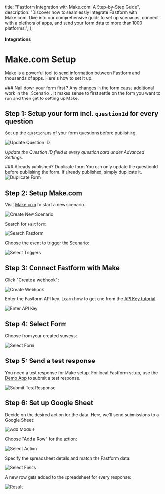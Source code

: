 

  title: "Fastform Integration with Make.com: A Step-by-Step Guide",
  description: "Discover how to seamlessly integrate Fastform with Make.com. Dive into our comprehensive guide to set up scenarios, connect with a plethora of apps, and send your form data to more than 1000 platforms.",
};

#### Integrations

# Make.com Setup

Make is a powerful tool to send information between Fastform and thousands of apps. Here's how to set it up.

<Note>
  ### Nail down your form first ? 
  Any changes in the form cause additional work in the _Scenario_. It
  makes sense to first settle on the form you want to run and then get to setting up Make.
</Note>

## Step 1: Setup your form incl. `questionId` for every question

Set up the `questionId`s of your form questions before publishing.

<Image
  src={UpdateQuestionId}
  alt="Update Question ID"
  quality="100"
  className="rounded-lg max-w-full sm:max-w-3xl"
/>

_Update the Question ID field in every question card under Advanced Settings._

<Note>
  ### Already published? Duplicate form 
  You can only update the questionId before publishing the form. If
  already published, simply duplicate it.
  <Image
    src={DuplicateSurvey}
    alt="Duplicate Form"
    quality="100"
    className="rounded-lg max-w-full sm:max-w-3xl"
  />
</Note>

## Step 2: Setup Make.com

Visit [Make.com](https://make.com) to start a new scenario.

<Image
  src={CreateNewScenario}
  alt="Create New Scenario"
  quality="100"
  className="rounded-lg max-w-full sm:max-w-3xl"
/>

Search for `Fastform`:

<Image
  src={SearchFormbricks}
  alt="Search Fastform"
  quality="100"
  className="rounded-lg max-w-full sm:max-w-3xl"
/>

Choose the event to trigger the Scenario:

<Image
  src={SelectTriggers}
  alt="Select Triggers"
  quality="100"
  className="rounded-lg max-w-full sm:max-w-3xl"
/>

## Step 3: Connect Fastform with Make

Click "Create a webhook":

<Image
  src={CreateWebhook}
  alt="Create Webhook"
  quality="100"
  className="rounded-lg max-w-full sm:max-w-3xl"
/>

Enter the Fastform API key. Learn how to get one from the [API Key tutorial](/docs/api/management/api-key-setup).

<Image src={EnterApiKey} alt="Enter API Key" quality="100" className="rounded-lg max-w-full sm:max-w-3xl" />

## Step 4: Select Form

Choose from your created surveys:

<Image src={SelectSurvey} alt="Select Form" quality="100" className="rounded-lg max-w-full sm:max-w-3xl" />

## Step 5: Send a test response

You need a test response for Make setup. For local Fastform setup, use the [Demo App](/docs/contributing/demo) to submit a test response.

<Image
  src={SubmitTestResponse}
  alt="Submit Test Response"
  quality="100"
  className="rounded-lg max-w-full sm:max-w-3xl"
/>

## Step 6: Set up Google Sheet

Decide on the desired action for the data. Here, we'll send submissions to a Google Sheet:

<Image src={AddModule} alt="Add Module" quality="100" className="rounded-lg max-w-full sm:max-w-3xl" />

Choose "Add a Row" for the action:

<Image src={SelectAction} alt="Select Action" quality="100" className="rounded-lg max-w-full sm:max-w-3xl" />

Specify the spreadsheet details and match the Fastform data:

<Image src={SelectFields} alt="Select Fields" quality="100" className="rounded-lg max-w-full sm:max-w-3xl" />

A new row gets added to the spreadsheet for every response:

<Image src={Result} alt="Result" quality="100" className="rounded-lg max-w-full sm:max-w-3xl" />
